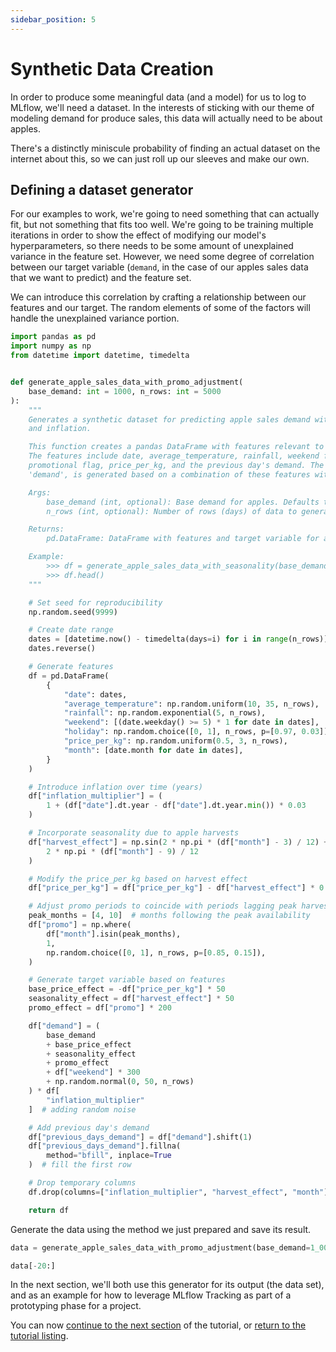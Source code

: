 ```yaml
---
sidebar_position: 5
---
```


# Synthetic Data Creation

In order to produce some meaningful data (and a model) for us to log to MLflow, we'll need a dataset.
In the interests of sticking with our theme of modeling demand for produce sales, this data will
actually need to be about apples.

There's a distinctly miniscule probability of finding an actual dataset on the internet about this,
so we can just roll up our sleeves and make our own.

## Defining a dataset generator

For our examples to work, we're going to need something that can actually fit, but not something that
fits too well. We're going to be training multiple iterations in order to show the effect of modifying
our model's hyperparameters, so there needs to be some amount of unexplained variance in the feature set.
However, we need some degree of correlation between our target variable (`demand`, in the case of our
apples sales data that we want to predict) and the feature set.

We can introduce this correlation by crafting a relationship between our features and our target.
The random elements of some of the factors will handle the unexplained variance portion.

```python
import pandas as pd
import numpy as np
from datetime import datetime, timedelta


def generate_apple_sales_data_with_promo_adjustment(
    base_demand: int = 1000, n_rows: int = 5000
):
    """
    Generates a synthetic dataset for predicting apple sales demand with seasonality
    and inflation.

    This function creates a pandas DataFrame with features relevant to apple sales.
    The features include date, average_temperature, rainfall, weekend flag, holiday flag,
    promotional flag, price_per_kg, and the previous day's demand. The target variable,
    'demand', is generated based on a combination of these features with some added noise.

    Args:
        base_demand (int, optional): Base demand for apples. Defaults to 1000.
        n_rows (int, optional): Number of rows (days) of data to generate. Defaults to 5000.

    Returns:
        pd.DataFrame: DataFrame with features and target variable for apple sales prediction.

    Example:
        >>> df = generate_apple_sales_data_with_seasonality(base_demand=1200, n_rows=6000)
        >>> df.head()
    """

    # Set seed for reproducibility
    np.random.seed(9999)

    # Create date range
    dates = [datetime.now() - timedelta(days=i) for i in range(n_rows)]
    dates.reverse()

    # Generate features
    df = pd.DataFrame(
        {
            "date": dates,
            "average_temperature": np.random.uniform(10, 35, n_rows),
            "rainfall": np.random.exponential(5, n_rows),
            "weekend": [(date.weekday() >= 5) * 1 for date in dates],
            "holiday": np.random.choice([0, 1], n_rows, p=[0.97, 0.03]),
            "price_per_kg": np.random.uniform(0.5, 3, n_rows),
            "month": [date.month for date in dates],
        }
    )

    # Introduce inflation over time (years)
    df["inflation_multiplier"] = (
        1 + (df["date"].dt.year - df["date"].dt.year.min()) * 0.03
    )

    # Incorporate seasonality due to apple harvests
    df["harvest_effect"] = np.sin(2 * np.pi * (df["month"] - 3) / 12) + np.sin(
        2 * np.pi * (df["month"] - 9) / 12
    )

    # Modify the price_per_kg based on harvest effect
    df["price_per_kg"] = df["price_per_kg"] - df["harvest_effect"] * 0.5

    # Adjust promo periods to coincide with periods lagging peak harvest by 1 month
    peak_months = [4, 10]  # months following the peak availability
    df["promo"] = np.where(
        df["month"].isin(peak_months),
        1,
        np.random.choice([0, 1], n_rows, p=[0.85, 0.15]),
    )

    # Generate target variable based on features
    base_price_effect = -df["price_per_kg"] * 50
    seasonality_effect = df["harvest_effect"] * 50
    promo_effect = df["promo"] * 200

    df["demand"] = (
        base_demand
        + base_price_effect
        + seasonality_effect
        + promo_effect
        + df["weekend"] * 300
        + np.random.normal(0, 50, n_rows)
    ) * df[
        "inflation_multiplier"
    ]  # adding random noise

    # Add previous day's demand
    df["previous_days_demand"] = df["demand"].shift(1)
    df["previous_days_demand"].fillna(
        method="bfill", inplace=True
    )  # fill the first row

    # Drop temporary columns
    df.drop(columns=["inflation_multiplier", "harvest_effect", "month"], inplace=True)

    return df
```

Generate the data using the method we just prepared and save its result.

```python
data = generate_apple_sales_data_with_promo_adjustment(base_demand=1_000, n_rows=1_000)

data[-20:]
```

In the next section, we'll both use this generator for its output (the data set), and as an example
for how to leverage MLflow Tracking as part of a prototyping phase for a project.

You can now [continue to the next section](/ml/getting-started/logging-first-model/step6-logging-a-run) of the tutorial, or [return to the tutorial listing](/ml/getting-started/logging-first-model).
